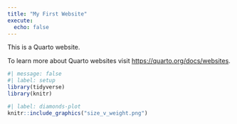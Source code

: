 ```yaml
---
title: "My First Website"
execute: 
  echo: false
---
```


This is a Quarto website.

To learn more about Quarto websites visit <https://quarto.org/docs/websites>.

```r
#| message: false
#| label: setup
library(tidyverse)
library(knitr)
```

```r
#| label: diamonds-plot
knitr::include_graphics("size_v_weight.png")
```

